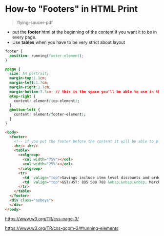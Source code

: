 # How-to "Footers" in HTML Print

> flying-saucer-pdf

* put the **footer** html at the beginning of the content if you want it to be in every page.
* Use **tables** when you have to be very strict about layout

```css
footer {
  position: running(footer-element);
}

@page {
  size: A4 portrait;
  margin-top:1.1cm;
  margin-left:1.7cm;
  margin-right:1.7cm;
  margin-bottom:3.3cm; // this is the space you'll be able to use in the footer
  @top-right {
    content: element(top-element);
  }
  @bottom-left {
    content: element(footer-element);
  } 
}
```

```html
<body>
  <footer>
    <!-- if you put the footer before the content it will be able to place it in every @page @bottom-left; otherwise it will be from where it finds it. -->
    <hr/> <hr/>
    <table>
      <colgroup>
        <col width="75%"></col>
        <col width="25%"></col>
      </colgroup>
      <tr>
        <td  valign="top">Savings include item level discounts and order level vouchers. *Indicates HST point-of-sale rebate is applied to qualifying prepared food and beverages. §Delivery fee is taxable based on proportion of taxable items in the order. †Due to COVID-19, our delivery teammates will not accept bag returns for our bag recycling program, which means there will be no bag deposit or bag refund. Thank you for your understanding. Full terms and conditions available at voila.ca/content/terms-and-conditions.</td>
        <td  valign="top">GST/HST: 895 588 788 &nbsp;&nbsp;&nbsp; Merchant ID: 376290510<br></br><br></br>Sobeys Capital Incorporated operating as Voilà<br></br>115 King Street, Stellarton, NS B0K 1S0</td>
      </tr>
    </table>
  </footer>
  <div class="sobeys">
  </div>
</body>
```

https://www.w3.org/TR/css-page-3/

https://www.w3.org/TR/css-gcpm-3/#running-elements
